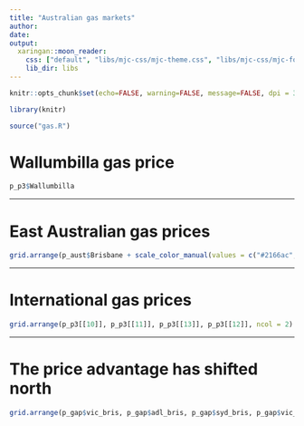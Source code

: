 ```yaml
---
title: "Australian gas markets"
author: 
date: 
output:
  xaringan::moon_reader:
    css: ["default", "libs/mjc-css/mjc-theme.css", "libs/mjc-css/mjc-fonts.css"]
    lib_dir: libs
---
```


```r

knitr::opts_chunk$set(echo=FALSE, warning=FALSE, message=FALSE, dpi = 300, fig.height = 5)

library(knitr)

source("gas.R")

```


# Wallumbilla gas price

``` r
p_p3$Wallumbilla
```

---

# East Australian gas prices

``` r
grid.arrange(p_aust$Brisbane + scale_color_manual(values = c("#2166ac", "grey")), p_aust$Sydney, p_aust$Victoria, p_aust$Adelaide + scale_color_manual(values = c("#2166ac", "grey")), ncol = 2)
```


---

# International gas prices

``` r
grid.arrange(p_p3[[10]], p_p3[[11]], p_p3[[13]], p_p3[[12]], ncol = 2)
```

---

# The price advantage has shifted north

``` r
grid.arrange(p_gap$vic_bris, p_gap$adl_bris, p_gap$syd_bris, p_gap$vic_asia, ncol = 2)
```




